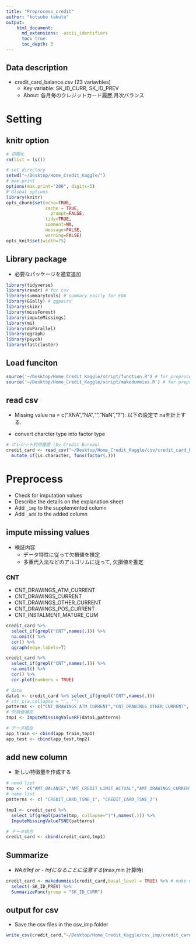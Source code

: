 ```yaml
---
title: "Preprocess_credit"
author: "kotsubo takuto"
output: 
    html_document:
      md_extensions: -ascii_identifiers
      toc: true
      toc_depth: 3
---
```


## Data description

- credit_card_balance.csv (23 variavbles)
    - Key variable: SK_ID_CURR, SK_ID_PREV
    - About: 各月毎のクレジットカード履歴,月次バランス

# Setting{.tabset .tabset-fade .tabset-pills}

## knitr option

```r
# 初期化
rm(list = ls())
```

```r
# set directory
setwd("~/Desktop/Home_Credit_Kaggle/") 
# max.print 
options(max.print="200", digits=5)
# Global options
library(knitr)
opts_chunk$set(echo=TRUE,
               cache = TRUE,
	             prompt=FALSE,
               tidy=TRUE,
               comment=NA,
               message=FALSE,
               warning=FALSE)
opts_knit$set(width=75)
```

## Library package

- 必要なパッケージを適宜追加

```r
library(tidyverse)
library(readr) # for csv
library(summarytools) # summary easily for EDA
library(GGally) # ggpairs
library(skimr) 
library(missForest)
library(imputeMissings)
library(mi)
library(doParallel)
library(qgraph)
library(psych)
library(fastcluster)
```

## Load funciton

```r
source('~/Desktop/Home_Credit_Kaggle/script/function.R') # for preprocessing
source('~/Desktop/Home_Credit_Kaggle/script/makedummies.R') # for preprocessing
```

## read csv

- Missing value
na = c("XNA","NA","","NaN","?"): 以下の設定で naを計上する.

- convert charcter type into factor type

```r
# クレジット利用履歴 (by Credit Bureau)
credit_card <- read_csv("~/Desktop/Home_Credit_Kaggle/csv/credit_card_balance.csv",na = c("XNA","NA","","NaN","?")) %>% 
  mutate_if(is.character, funs(factor(.)))
```

# Preprocess

- Check for imputation values
- Describe the details on the explanation sheet
- Add `_imp` to the supplemented column
- Add `_add` to the added column

## impute missing values{.tabset .tabset-fade .tabset-pills}

- 検証内容
    - データ特性に従って欠損値を推定
    - 多重代入法などのアルゴリムに従って, 欠損値を推定

### CNT

- CNT_DRAWINGS_ATM_CURRENT
- CNT_DRAWINGS_CURRENT
- CNT_DRAWINGS_OTHER_CURRENT 
- CNT_DRAWINGS_POS_CURRENT 
- CNT_INSTALMENT_MATURE_CUM

```r
credit_card %>% 
  select_if(grepl("CNT",names(.))) %>% 
  na.omit() %>%
  cor() %>% 
  qgraph(edge.labels=T)

credit_card %>% 
  select_if(grepl("CNT",names(.))) %>% 
  na.omit() %>%
  cor() %>% 
  cor.plot(numbers = TRUE)
```

```r
# data
data1 <- credit_card %>% select_if(grepl("CNT",names(.)))
# str_c(a,collapse = "', '")
patterns <- c("CNT_DRAWINGS_ATM_CURRENT","CNT_DRAWINGS_OTHER_CURRENT", "CNT_DRAWINGS_POS_CURRENT","CNT_INSTALMENT_MATURE_CUM")
# 欠損値補完
tmp1 <- ImputeMissingValueRF(data1,patterns)

# データ結合
app_train <- cbind(app_train,tmp1)
app_test <- cbind(app_test,tmp2)
```

## add new column{.tabset .tabset-fade .tabset-pills}

- 新しい特徴量を作成する

```r
# need list
tmp <-  c("AMT_BALANCE","AMT_CREDIT_LIMIT_ACTUAL","AMT_DRAWINGS_CURRENT","AMT_PAYMENT_TOTAL_CURRENT","AMT_RECIVABLE")
# name list
patterns <- c( "CREDIT_CARD_TSNE_1", "CREDIT_CARD_TSNE_2")

tmp1 <- credit_card %>% 
  select_if(grepl(paste(tmp, collapse="|"),names(.))) %>% 
  ImputeMissingValueTSNE(patterns)

# データ結合
credit_card <- cbind(credit_card,tmp1)
```
## Summarize

- *NAがInf or - Infになることに注意する*(max,min 計算時)

```r
credit_card <- makedummies(credit_card,basal_level = TRUE) %>% # make dummy
  select(-SK_ID_PREV) %>% 
  SummarizeFunc(group = "SK_ID_CURR") 
```

## output for csv

- Save the csv files in the csv_imp folder

```r
write_csv(credit_card,"~/Desktop/Home_Credit_Kaggle/csv_imp/credit_card_balance_imp.csv")
```
